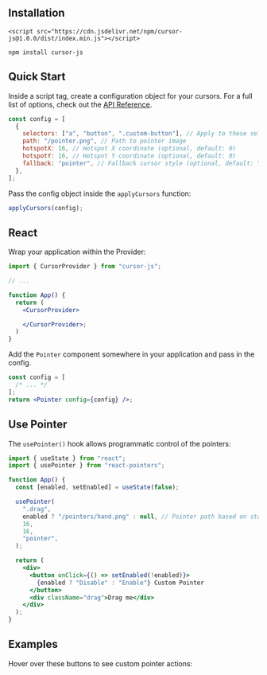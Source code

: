 
## Installation

```
<script src="https://cdn.jsdelivr.net/npm/cursor-js@1.0.0/dist/index.min.js"></script>
```

```
npm install cursor-js
```

## Quick Start

Inside a script tag, create a configuration object for your cursors. For a full list of options, check out the [API Reference](https://github.com/haaarshsingh/react-pointers?tab=readme-ov-file#API-Reference).

```js
const config = [
  {
    selectors: ["a", "button", ".custom-button"], // Apply to these selectors
    path: "/pointer.png", // Path to pointer image
    hotspotX: 16, // Hotspot X coordinate (optional, default: 0)
    hotspotY: 16, // Hotspot Y coordinate (optional, default: 0)
    fallback: "pointer", // Fallback cursor style (optional, default: "auto")
  },
];
```

Pass the config object inside the `applyCursors` function:

```js
applyCursors(config);
```

## React

Wrap your application within the Provider:

```jsx
import { CursorProvider } from "cursor-js";

// ...

function App() {
  return (
    <CursorProvider>

    </CursorProvider>;
  )
}
```

Add the `Pointer` component somewhere in your application and pass in the config.

```jsx
const config = [
  /* ... */
];
return <Pointer config={config} />;
```

## Use Pointer

The `usePointer()` hook allows programmatic control of the pointers:

```jsx
import { useState } from "react";
import { usePointer } from "react-pointers";

function App() {
  const [enabled, setEnabled] = useState(false);

  usePointer(
    ".drag",
    enabled ? "/pointers/hand.png" : null, // Pointer path based on state
    16,
    16,
    "pointer",
  );

  return (
    <div>
      <button onClick={() => setEnabled(!enabled)}>
        {enabled ? "Disable" : "Enable"} Custom Pointer
      </button>
      <div className="drag">Drag me</div>
    </div>
  );
}
```

## Examples

Hover over these buttons to see custom pointer actions:

<Buttons />
